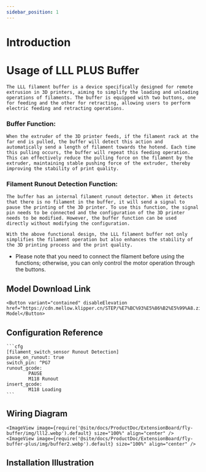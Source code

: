```yaml
---
sidebar_position: 1
---
```


# Introduction

# Usage of LLL PLUS Buffer

    The LLL filament buffer is a device specifically designed for remote extrusion in 3D printers, aiming to simplify the loading and unloading operations of filaments. The buffer is equipped with two buttons, one for feeding and the other for retracting, allowing users to perform electric feeding and retracting operations.

### Buffer Function:

    When the extruder of the 3D printer feeds, if the filament rack at the far end is pulled, the buffer will detect this action and automatically send a length of filament towards the hotend. Each time this pulling occurs, the buffer will repeat this feeding operation. This can effectively reduce the pulling force on the filament by the extruder, maintaining stable pushing force of the extruder, thereby improving the stability of print quality.

### Filament Runout Detection Function:

    The buffer has an internal filament runout detector. When it detects that there is no filament in the buffer, it will send a signal to pause the printing of the 3D printer. To use this function, the signal pin needs to be connected and the configuration of the 3D printer needs to be modified. However, the buffer function can be used directly without modifying the configuration.

    With the above functional design, the LLL filament buffer not only simplifies the filament operation but also enhances the stability of the 3D printing process and the print quality.


* Please note that you need to connect the filament before using the functions; otherwise, you can only control the motor operation through the buttons.

## Model Download Link

    <Button variant="contained" disableElevation href="https://cdn.mellow.klipper.cn/STEP/%E7%BC%93%E5%86%B2%E5%99%A8.zip">Buffer Model</Button>


## Configuration Reference

    ```cfg
    [filament_switch_sensor Runout Detection]
    pause_on_runout: true
    switch_pin: ^PG7
    runout_gcode:
            PAUSE
            M118 Runout
    insert_gcode:
            M118 Loading
    ```

## Wiring Diagram

    <ImageView image={require('@site/docs/ProductDoc/ExtensionBoard/fly-buffer/img/lll2.webp').default} size="100%" align="center" />
    <ImageView image={require('@site/docs/ProductDoc/ExtensionBoard/fly-buffer-plus/img/buffer2.webp').default} size="100%" align="center" />

## Installation Illustration

<PdfView file="http://cdn.mellow.klipper.cn/SCH-PDF/buffer-puls.pdf"/>
